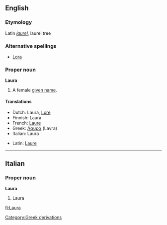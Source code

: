 {{see|laura}}
{{wikipedia}}
==English==

===Etymology===
Latin ''[[laurel]]'', laurel tree

===Alternative spellings===
*[[Lora]]

===Proper noun===
'''Laura'''
# A female [[given name]].

====Translations====
{{top}}
*Dutch: Laura, [[Lore]]
*Finnish: Laura
*French: [[Laure]]
*Greek: [[Λαυρα]] (Lavra)
*Italian: Laura
{{mid}}
*Latin: [[Laure]]
{{bottom}}

----

==Italian==
===Proper noun===
'''Laura'''
#Laura

[[Category:Greek derivations]]

[[fi:Laura]]